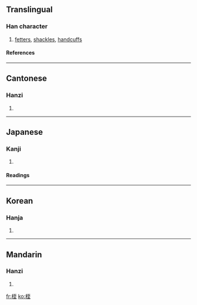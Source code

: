 ==Translingual==
===Han character===
{{Han char|rn=75|rad=木|as=06|sn=10|four=4191<sub>4</sub>|canj=木一戈土 (DMIG)}}
# [[fetters]], [[shackles]], [[handcuffs]]
====References====
{{Han ref|kx=0525.150|dkj=14768|dj=0914.100|hdz=21197.080|uh=684E|ud=26702|bh=D1E8|bd=53736}}

----
==Cantonese==
===Hanzi===
{{yue-hanzi|jyut=|y=jat6}}
# {{defn|Cantonese}}

----
==Japanese==
===Kanji===
{{ja-kanji|grade=|rs=木06}}
# {{defn|Japanese}} 
====Readings====
{{ja-readings|on=[[しつ]] (shitsu)|kun=[[あしかせ]] (ashikase)}}

----
==Korean==
===Hanja===
{{ko-hanja|hangeul=질|eumhun=|rv=jil|mr=chil|y=cil}}
# {{defn|Korean}}

----
==Mandarin==
===Hanzi===
{{cmn-hanzi|pin=[[zhí]] (zhi2)|wg=chih<sup>2</sup>}}
# {{defn|Mandarin}}

[[fr:桎]]
[[ko:桎]]